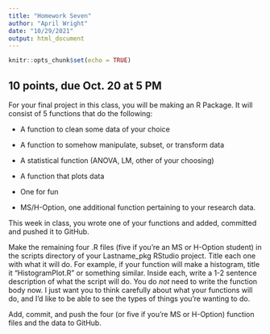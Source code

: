 ```yaml
---
title: "Homework Seven"
author: "April Wright"
date: "10/29/2021"
output: html_document
---
```


```r
knitr::opts_chunk$set(echo = TRUE)
```


## 10 points, due Oct. 20 at 5 PM

For your final project in this class, you will be making an R Package. It will consist of 5 functions that do the following:

+ A function to clean some data of your choice
+ A function to somehow manipulate, subset, or transform data
+ A statistical function (ANOVA, LM, other of your choosing)
+ A function that plots data
+ One for fun

+ MS/H-Option, one additional function pertaining to your research data.

This week in class, you wrote one of your functions and added, committed and pushed it to GitHub. 

Make  the remaining four .R files (five if you're an MS or H-Option student) in the scripts directory of your Lastname_pkg RStudio project. Title each one with what it will do. For example, if your function will make a histogram, title it "HistogramPlot.R" or something similar. Inside each, write a 1-2 sentence description of what the script will do. You do *not* need to write the function body now. I just want you to think carefully about what your functions will do, and I'd like to be able to see the types of things you're wanting to do.

Add, commit, and push the four (or five if you're MS or H-Option) function files and the data to GitHub.


